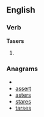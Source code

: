 ==English==

===Verb===
'''Tasers'''

# {{third-person singular of|[[Taser]]}}

===Anagrams===
* {{alphagram|aersst}}
* [[assert#English|assert]]
* [[asters#English|asters]]
* [[stares#English|stares]]
* [[tarses#English|tarses]]